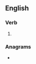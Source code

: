 ==English==

===Verb===
{{head|en|verb form}}

# {{en-past of|enounce}}

===Anagrams===
* {{anagrams|en|denounce|unencode}}